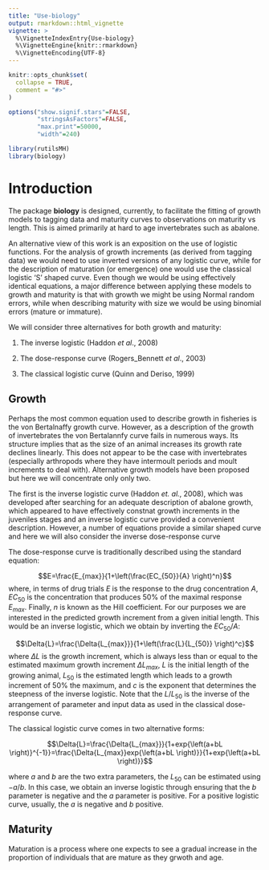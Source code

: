 ```yaml
---
title: "Use-biology"
output: rmarkdown::html_vignette
vignette: >
  %\VignetteIndexEntry{Use-biology}
  %\VignetteEngine{knitr::rmarkdown}
  %\VignetteEncoding{UTF-8}
---
```


```r
knitr::opts_chunk$set(
  collapse = TRUE,
  comment = "#>"
)

options("show.signif.stars"=FALSE,
        "stringsAsFactors"=FALSE,
        "max.print"=50000,
        "width"=240)


```

```r
library(rutilsMH)
library(biology)
```


# Introduction

The package __biology__ is designed, currently, to facilitate the fitting of growth models to tagging data and maturity curves to observations on maturity vs length. This is aimed primarily at hard to age invertebrates such as abalone.

An alternative view of this work is an exposition on the use of logistic functions. For the analysis of growth increments (as derived from tagging data) we would need to use inverted versions of any logistic curve, while for the description of maturation (or emergence) one would use the classical logistic 'S' shaped curve. Even though we would be using effectively identical equations, a major difference between applying these models to growth and maturity is that with growth we might be using Normal random errors, while when describing maturity with size we would be using binomial errors (mature or immature).

We will consider three alternatives for both growth and maturity:

1. The inverse logistic  (Haddon _et al_., 2008)

2. The dose-response curve (Rogers_Bennett _et al_., 2003)

3. The classical logistic curve (Quinn and Deriso, 1999)

## Growth

Perhaps the most common equation used to describe growth in fisheries is the von Bertalnaffy growth curve. However, as a description of the growth of invertebrates the von Bertalannfy curve fails in numerous ways. Its structure implies that as the size of an animal increases its growth rate declines linearly. This does not appear to be the case with invertebrates (especially arthropods where they have intermoult periods and moult increments to deal with). Alternative growth models have been proposed but here we will concentrate only only two. 

The first is the inverse logistic curve (Haddon _et. al._, 2008), which was developed after searching for an adequate description of abalone growth, which appeared to have effectively constnat growth increments in the juveniles stages and an inverse logistic curve provided a convenient description. However, a number of equations provide a similar shaped curve and here we will also consider the inverse dose-response curve

The dose-response curve is traditionally described using the standard equation:

$$E=\frac{E_{max}}{1+\left(\frac{EC_{50}}{A} \right)^n}$$
where, in terms of drug trials $E$ is the response to the drug concentration $A$, $EC_{50}$ is the concentration that produces 50% of the maximal response $E_{max}$. Finally, $n$ is known as the Hill coefficient. For our purposes we are interested in the predicted growth increment from a given initial length. This would be an inverse logistic, which we obtain by inverting the $EC_{50}/A$:

$$\Delta{L}=\frac{\Delta{L_{max}}}{1+\left(\frac{L}{L_{50}} \right)^c}$$
where $\Delta{L}$ is the growth increment, which is always less than or equal to the estimated maximum growth increment $\Delta{L_{max}}$, $L$ is the initial length of the growing animal, $L_{50}$ is the estimated length which leads to a growth increment of 50% the maximum, and $c$ is the exponent that determines the steepness of the inverse logistic. Note that the $L/L_{50}$ is the inverse of the arrangement of parameter and input data as used in the classical dose-response curve. 

The classical logistic curve comes in two alternative forms:

$$\Delta{L}=\frac{\Delta{L_{max}}}{1+exp{\left(a+bL \right)}^{-1}}=\frac{\Delta{L_{max}}exp{\left(a+bL \right)}}{1+exp{\left(a+bL \right)}}$$

where $a$ and $b$ are the two extra parameters, the $L_{50}$ can be estimated using $-a/b$. In this case, we obtain an inverse logistic through ensuring that the $b$ parameter is negative and the $a$ parameter is positive. For a positive logistic curve, usually, the $a$ is negative and $b$ positive.



## Maturity

Maturation is a process where one expects to see a gradual increase in the proportion of individuals that are mature as they grwoth and age.
























